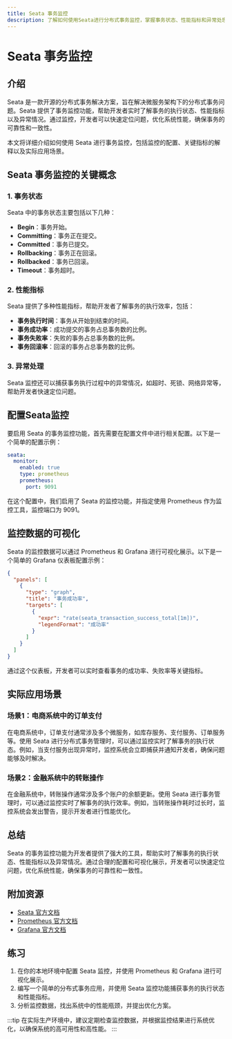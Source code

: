 ```yaml
---
title: Seata 事务监控
description: 了解如何使用Seata进行分布式事务监控，掌握事务状态、性能指标和异常处理的监控方法。
---
```


# Seata 事务监控

## 介绍

Seata 是一款开源的分布式事务解决方案，旨在解决微服务架构下的分布式事务问题。Seata 提供了事务监控功能，帮助开发者实时了解事务的执行状态、性能指标以及异常情况。通过监控，开发者可以快速定位问题，优化系统性能，确保事务的可靠性和一致性。

本文将详细介绍如何使用 Seata 进行事务监控，包括监控的配置、关键指标的解释以及实际应用场景。

## Seata 事务监控的关键概念

### 1. 事务状态

Seata 中的事务状态主要包括以下几种：

- **Begin**：事务开始。
- **Committing**：事务正在提交。
- **Committed**：事务已提交。
- **Rollbacking**：事务正在回滚。
- **Rollbacked**：事务已回滚。
- **Timeout**：事务超时。

### 2. 性能指标

Seata 提供了多种性能指标，帮助开发者了解事务的执行效率，包括：

- **事务执行时间**：事务从开始到结束的时间。
- **事务成功率**：成功提交的事务占总事务数的比例。
- **事务失败率**：失败的事务占总事务数的比例。
- **事务回滚率**：回滚的事务占总事务数的比例。

### 3. 异常处理

Seata 监控还可以捕获事务执行过程中的异常情况，如超时、死锁、网络异常等，帮助开发者快速定位问题。

## 配置Seata监控

要启用 Seata 的事务监控功能，首先需要在配置文件中进行相关配置。以下是一个简单的配置示例：

```yaml
seata:
  monitor:
    enabled: true
    type: prometheus
    prometheus:
      port: 9091
```

在这个配置中，我们启用了 Seata 的监控功能，并指定使用 Prometheus 作为监控工具，监控端口为 9091。

## 监控数据的可视化

Seata 的监控数据可以通过 Prometheus 和 Grafana 进行可视化展示。以下是一个简单的 Grafana 仪表板配置示例：

```json
{
  "panels": [
    {
      "type": "graph",
      "title": "事务成功率",
      "targets": [
        {
          "expr": "rate(seata_transaction_success_total[1m])",
          "legendFormat": "成功率"
        }
      ]
    }
  ]
}
```

通过这个仪表板，开发者可以实时查看事务的成功率、失败率等关键指标。

## 实际应用场景

### 场景1：电商系统中的订单支付

在电商系统中，订单支付通常涉及多个微服务，如库存服务、支付服务、订单服务等。使用 Seata 进行分布式事务管理时，可以通过监控实时了解事务的执行状态。例如，当支付服务出现异常时，监控系统会立即捕获并通知开发者，确保问题能够及时解决。

### 场景2：金融系统中的转账操作

在金融系统中，转账操作通常涉及多个账户的余额更新。使用 Seata 进行事务管理时，可以通过监控实时了解事务的执行效率。例如，当转账操作耗时过长时，监控系统会发出警告，提示开发者进行性能优化。

## 总结

Seata 的事务监控功能为开发者提供了强大的工具，帮助实时了解事务的执行状态、性能指标以及异常情况。通过合理的配置和可视化展示，开发者可以快速定位问题，优化系统性能，确保事务的可靠性和一致性。

## 附加资源

- [Seata 官方文档](https://seata.io/zh-cn/docs/overview/what-is-seata.html)
- [Prometheus 官方文档](https://prometheus.io/docs/)
- [Grafana 官方文档](https://grafana.com/docs/)

## 练习

1. 在你的本地环境中配置 Seata 监控，并使用 Prometheus 和 Grafana 进行可视化展示。
2. 编写一个简单的分布式事务应用，并使用 Seata 监控功能捕获事务的执行状态和性能指标。
3. 分析监控数据，找出系统中的性能瓶颈，并提出优化方案。

:::tip
在实际生产环境中，建议定期检查监控数据，并根据监控结果进行系统优化，以确保系统的高可用性和高性能。
:::